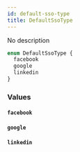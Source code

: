 ```yaml
---
id: default-sso-type
title: DefaultSsoType
---
```


No description

```graphql
enum DefaultSsoType {
  facebook
  google
  linkedin
}
```

### Values

#### `facebook`

#### `google`

#### `linkedin`
